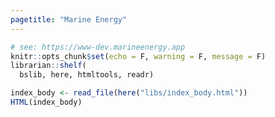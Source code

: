 ```yaml
---
pagetitle: "Marine Energy"
---
```


```r
# see: https://www-dev.marineenergy.app
knitr::opts_chunk$set(echo = F, warning = F, message = F)
librarian::shelf(
  bslib, here, htmltools, readr)
```


```r
index_body <- read_file(here("libs/index_body.html"))
HTML(index_body)
```